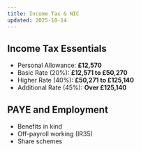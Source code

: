 ```yaml
---
title: Income Tax & NIC
updated: 2025-10-14
---
```


## Income Tax Essentials
- Personal Allowance: **£12,570**
- Basic Rate (20%): **£12,571 to £50,270**
- Higher Rate (40%): **£50,271 to £125,140**
- Additional Rate (45%): **Over £125,140**

## PAYE and Employment
- Benefits in kind
- Off-payroll working (IR35)
- Share schemes
